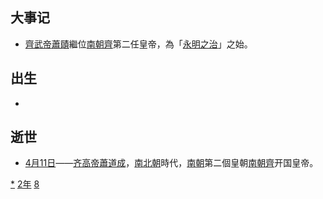 {{yearTOC|482|北魏'''[[太和_(北魏孝文帝)|太和]]六年'''；柔然'''[[永康_(柔然)|永康]]十九年'''；南朝齐'''[[建元_(萧道成)|建元]]四年'''}}

== 大事记 ==
*[[齊武帝|齊武帝]][[蕭賾|蕭賾]]繼位[[南朝齊|南朝齊]]第二任皇帝，為「[[永明之治|永明之治]]」之始。

== 出生 ==
*

== 逝世 ==
{{Wikisource year mention}}
*[[4月11日|4月11日]]——[[齐高帝|齐高帝]][[蕭道成|蕭道成]]，[[南北朝|南北朝]]時代，[[南朝|南朝]]第二個皇朝[[南朝齊|南朝齊]]开国皇帝。

[[Category:482年|*]]
[[Category:480年代|2年]]
[[Category:5世纪各年|8]]
